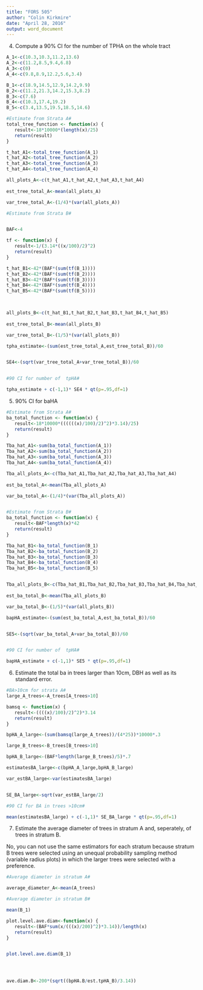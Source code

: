 ```yaml
---
title: "FORS 505"
author: "Colin Kirkmire"
date: "April 28, 2016"
output: word_document
---
```


(4) Compute a 90% CI for the number of TPHA on the whole tract
```r

A_1<-c(10.3,10.3,11.2,13.6)
A_2<-c(11.2,8.5,9.4,6.8)
A_3<-c(0)
A_4<-c(9.8,8.9,12.2,5.6,3.4)

B_1<-c(18.9,14.5,12.9,14.2,9.9)
B_2<-c(11.2,21.3,14.2,15.3,8.2)
B_3<-c(7.6)
B_4<-c(10.3,17.4,19.2)
B_5<-c(3.4,13.5,19.5,18.5,14.6)

```


```r
#Estimate from Strata A#
total_tree_function <- function(x) {
   result<-18*10000*(length(x)/25)
   return(result)
}

t_hat_A1<-total_tree_function(A_1)
t_hat_A2<-total_tree_function(A_2)
t_hat_A3<-total_tree_function(A_3)
t_hat_A4<-total_tree_function(A_4)

all_plots_A<-c(t_hat_A1,t_hat_A2,t_hat_A3,t_hat_A4)
  
est_tree_total_A<-mean(all_plots_A)

var_tree_total_A<-(1/4)*(var(all_plots_A))

```

```r
#Estimate from Strata B#


BAF<-4

tf <- function(x) {
   result<-1/(3.14*((x/100)/2)^2)
   return(result)
}

t_hat_B1<-42*(BAF*(sum(tf(B_1))))
t_hat_B2<-42*(BAF*(sum(tf(B_2))))
t_hat_B3<-42*(BAF*(sum(tf(B_3))))
t_hat_B4<-42*(BAF*(sum(tf(B_4))))
t_hat_B5<-42*(BAF*(sum(tf(B_5))))
    


all_plots_B<-c(t_hat_B1,t_hat_B2,t_hat_B3,t_hat_B4,t_hat_B5)
  
est_tree_total_B<-mean(all_plots_B)

var_tree_total_B<-(1/5)*(var(all_plots_B))

```


```r
tpha_estimate<-(sum(est_tree_total_A,est_tree_total_B))/60


SE4<-(sqrt(var_tree_total_A+var_tree_total_B))/60


#90 CI for number of  tpHA#

tpha_estimate + c(-1,1)* SE4 * qt(p=.95,df=1)

```

(5) 90% CI for baHA

```r
#Estimate from Strata A#
ba_total_function <- function(x) {
   result<-18*10000*((((((x)/100)/2)^2)*3.14)/25)
   return(result)
}

Tba_hat_A1<-sum(ba_total_function(A_1))
Tba_hat_A2<-sum(ba_total_function(A_2))
Tba_hat_A3<-sum(ba_total_function(A_3))
Tba_hat_A4<-sum(ba_total_function(A_4))

Tba_all_plots_A<-c(Tba_hat_A1,Tba_hat_A2,Tba_hat_A3,Tba_hat_A4)
  
est_ba_total_A<-mean(Tba_all_plots_A)

var_ba_total_A<-(1/4)*(var(Tba_all_plots_A))


#Estimate from Strata B#
ba_total_function <- function(x) {
   result<-BAF*length(x)*42
   return(result)
}

Tba_hat_B1<-ba_total_function(B_1)
Tba_hat_B2<-ba_total_function(B_2)
Tba_hat_B3<-ba_total_function(B_3)    
Tba_hat_B4<-ba_total_function(B_4)
Tba_hat_B5<-ba_total_function(B_5)


Tba_all_plots_B<-c(Tba_hat_B1,Tba_hat_B2,Tba_hat_B3,Tba_hat_B4,Tba_hat_B5)
  
est_ba_total_B<-mean(Tba_all_plots_B)

var_ba_total_B<-(1/5)*(var(all_plots_B))

```

```r
bapHA_estimate<-(sum(est_ba_total_A,est_ba_total_B))/60


SE5<-(sqrt(var_ba_total_A+var_ba_total_B))/60


#90 CI for number of  tpHA#

bapHA_estimate + c(-1,1)* SE5 * qt(p=.95,df=1)

```



(6) Estimate the total ba in trees larger than 10cm, DBH as well as its standard error.
```r
#BA>10cm for strata A#
large_A_trees<-A_trees[A_trees>10]

bamsq <- function(x) {
   result<-((((x)/100)/2)^2)*3.14
   return(result)
}

bpHA_A_large<-(sum(bamsq(large_A_trees))/(4*25))*10000*.3

large_B_trees<-B_trees[B_trees>10]

bpHA_B_large<-(BAF*length(large_B_trees)/5)*.7

estimatesBA_large<-c(bpHA_A_large,bpHA_B_large)

var_estBA_large<-var(estimatesBA_large)


SE_BA_large<-sqrt(var_estBA_large/2)

#90 CI for BA in trees >10cm#

mean(estimatesBA_large) + c(-1,1)* SE_BA_large * qt(p=.95,df=1)

```


(7) Estimate the average diameter of trees in stratum A and, seperately, of trees in stratum B.


No, you can not use the same estimators for each stratum because stratum B trees were selected using an unequal probability sampling method (variable radius plots) in which the larger trees were selected with a preference.

```r
#Average diameter in stratum A#

average_diameter_A<-mean(A_trees)

#Average diameter in stratum B#

mean(B_1)

plot.level.ave.diam<-function(x) {
   result<-(BAF*sum(x/(((x)/200)^2)*3.14))/length(x)
   return(result)
}


plot.level.ave.diam(B_1)




ave.diam.B<-200*(sqrt((bpHA.B/est.tpHA_B)/3.14))
```










